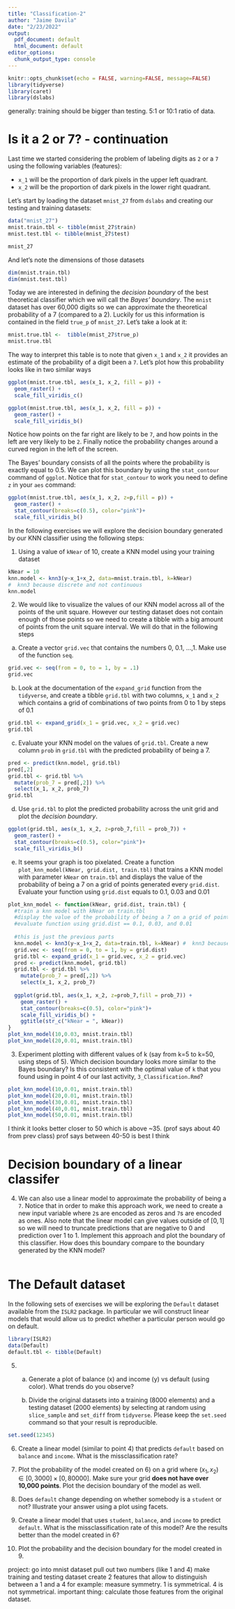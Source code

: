 ```yaml
---
title: "Classification-2"
author: "Jaime Davila"
date: "2/23/2022"
output:
  pdf_document: default
  html_document: default
editor_options:
  chunk_output_type: console
---
```


```r
knitr::opts_chunk$set(echo = FALSE, warning=FALSE, message=FALSE)
library(tidyverse)
library(caret)
library(dslabs)
```

generally: training should be bigger than testing. 5:1 or 10:1 ratio of data.


# Is it a 2 or 7? - continuation

Last time we started considering the problem of labeling digits as `2` or a `7` using the following variables (features):

* `x_1` will be the proportion of dark pixels in the upper left quadrant.
* `x_2` will be the proportion of dark pixels in the lower right quadrant.

Let's start by loading the dataset `mnist_27` from `dslabs` and creating our testing and training datasets:

```r
data("mnist_27")
mnist.train.tbl <- tibble(mnist_27$train)
mnist.test.tbl <- tibble(mnist_27$test)

mnist_27
```

And let's note the dimensions of those datasets

```r
dim(mnist.train.tbl)
dim(mnist.test.tbl)
```

Today we are interested in defining the *decision boundary* of the best theoretical classifier which we will call the *Bayes' boundary*. The `mnist` dataset has over 60,000 digits so we can approximate the theoretical probability of a 7 (compared to a 2). Luckily for us this information is contained in the field `true_p` of `mnist_27`. Let's take a look at it:

```r
mnist.true.tbl <-  tibble(mnist_27$true_p)
mnist.true.tbl
```

The way to interpret this table is to note that given `x_1` and `x_2` it provides an estimate of the probability of a digit been a `7`. Let's plot how this probability looks like in two similar ways

```r
ggplot(mnist.true.tbl, aes(x_1, x_2, fill = p)) +
  geom_raster() +
  scale_fill_viridis_c()
```

```r
ggplot(mnist.true.tbl, aes(x_1, x_2, fill = p)) +
  geom_raster() +
  scale_fill_viridis_b()
```

Notice how points on the far right are likely to be `7`, and how points in the left are very likely to be `2`. Finally notice the probability changes around a curved region in the left of the screen.

The Bayes' boundary consists of all the points where the probability is exactly equal to 0.5. We can plot this boundary by using the `stat_contour` command of `ggplot`. Notice that for `stat_contour` to work you need to define `z` in your `aes` command:

```r
ggplot(mnist.true.tbl, aes(x_1, x_2, z=p,fill = p)) +
  geom_raster() +
  stat_contour(breaks=c(0.5), color="pink")+
  scale_fill_viridis_b()
```

In the following exercises we will explore the decision boundary generated by our KNN classifier using the following steps:

1. Using a value of `kNear` of 10, create a KNN model using your training dataset
```r
kNear = 10
knn.model <- knn3(y~x_1+x_2, data=mnist.train.tbl, k=kNear)
#  knn3 because discrete and not continuous
knn.model
```

2. We would like to visualize the values of our KNN model across all of the points of the unit square. However our testing dataset does not contain enough of those points so we need to create a tibble with a big amount of points from the unit square interval. We will do that in the following steps

a. Create a vector `grid.vec` that contains the numbers 0, 0.1, ...,1. Make use of the function `seq`.
```r
grid.vec <- seq(from = 0, to = 1, by = .1)
grid.vec
```

b. Look at the documentation of the `expand_grid` function from the `tidyverse`, and create a tibble `grid.tbl` with two columns, `x_1` and `x_2` which contains a grid of combinations of two points from 0 to 1 by steps of 0.1
```r
grid.tbl <- expand_grid(x_1 = grid.vec, x_2 = grid.vec)
grid.tbl
```

c. Evaluate your KNN model on the values of `grid.tbl`. Create a new column `prob` in `grid.tbl` with the predicted probability of being a 7.
```r
pred <- predict(knn.model, grid.tbl) 
pred[,2]
grid.tbl <- grid.tbl %>%
  mutate(prob_7 = pred[,2]) %>%
  select(x_1, x_2, prob_7)
grid.tbl
```

d. Use `grid.tbl` to plot the predicted probability across the unit grid and plot the *decision boundary*.
```r
ggplot(grid.tbl, aes(x_1, x_2, z=prob_7,fill = prob_7)) +
  geom_raster() +
  stat_contour(breaks=c(0.5), color="pink")+
  scale_fill_viridis_b()
```


e. It seems your graph is too pixelated. Create a function `plot_knn_model(kNear, grid.dist, train.tbl)` that trains a KNN model with parameter `kNear` on `train.tbl` and displays the value of the probability of being a 7 on a grid of points generated every `grid.dist`. Evaluate your function using `grid.dist` equals to 0.1, 0.03 and 0.01

```r
plot_knn_model <- function(kNear, grid.dist, train.tbl) {
  #train a knn model with kNear on train.tbl
  #display the value of the probability of being a 7 on a grid of points generated every grid.dist.
  #evaluate function using grid.dist == 0.1, 0.03, and 0.01
  
  #this is just the previous parts
  knn.model <- knn3(y~x_1+x_2, data=train.tbl, k=kNear) #  knn3 because discrete and not continuous
  grid.vec <- seq(from = 0, to = 1, by = grid.dist)
  grid.tbl <- expand_grid(x_1 = grid.vec, x_2 = grid.vec)
  pred <- predict(knn.model, grid.tbl) 
  grid.tbl <- grid.tbl %>%
    mutate(prob_7 = pred[,2]) %>%
    select(x_1, x_2, prob_7)
  
  ggplot(grid.tbl, aes(x_1, x_2, z=prob_7,fill = prob_7)) +
    geom_raster() +
    stat_contour(breaks=c(0.5), color="pink")+
    scale_fill_viridis_b() +
    ggtitle(str_c("kNear = ", kNear))
}
plot_knn_model(10,0.03, mnist.train.tbl)
plot_knn_model(20,0.01, mnist.train.tbl)

```

3. Experiment plotting with different values of k (say from k=5 to k=50, using steps of 5). Which decision boundary looks more similar to the Bayes boundary? Is this consistent with the optimal value of `k` that you found using in point 4 of our last activity, `3_Classification.Rmd`?
```r
plot_knn_model(10,0.01, mnist.train.tbl)
plot_knn_model(20,0.01, mnist.train.tbl)
plot_knn_model(30,0.01, mnist.train.tbl)
plot_knn_model(40,0.01, mnist.train.tbl)
plot_knn_model(50,0.01, mnist.train.tbl)
```
I think it looks better closer to 50 which is above ~35. (prof says about 40 from prev class)
prof says between 40-50 is best I think

# Decision boundary of a linear classifer

4. We can also use a linear model to approximate the probability of being a `7`. Notice that in order to make this approach work, we need to create a new input variable where `2`s are encoded as zeros and `7`s are encoded as ones. Also note that the linear model can give values outside of $[0,1]$ so we will need to truncate predictions that are negative to 0 and prediction over 1 to 1. Implement this approach and plot the boundary of this classifier. How does this boundary compare to the boundary generated by the KNN model?

```r

```


# The Default dataset

In the following sets of exercises we will be exploring the `Default` dataset available from the `ISLR2` package. In particular we will construct linear models that would allow us to predict whether a particular person would go on default. 

```r
library(ISLR2)
data(Default)
default.tbl <- tibble(Default)
```


5. 

    a. Generate a plot of balance (x) and income (y) vs default (using color). What trends do you observe?  

    b. Divide the original datasets into a training (8000 elements) and a testing dataset (2000 elements) by selecting at random using `slice_sample` and `set_diff` from `tidyverse`. Please keep the `set.seed` command so that your result is reproducible. 

```r
set.seed(12345)
```


6. Create a linear model (similar to point 4) that predicts `default` based on `balance` and `income`. What is the missclassification rate?

7. Plot the probability of the model created on 6) on a grid where $(x_1,x_2) \in [0,3000]\times[0,80000]$. Make sure your grid **does not have over 10,000 points**. Plot the decision boundary of the model as well. 

8. Does `default` change depending on whether somebody is a `student` or not? Illustrate your answer using a plot using facets.

9. Create a linear model that uses `student`, `balance`, and `income` to predict `default`. What is the missclassification rate of this model? Are the results better than the model created in 6?

10. Plot the probability and the decision boundary for the model created in 9.




project:
go into mnist dataset
pull out two numbers (like 1 and 4)
make training and testing dataset
create 2 features that allow to distinguish between a 1 and a 4
for example: measure symmetry. 1 is symmetrical. 4 is not symmetrical. 
important thing: calculate those features from the original dataset. 

